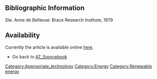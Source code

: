 ==Bibliographic Information ==

Ste. Anne de Bellevue: Brace Research Institute, 1979 

== Availability==

Currently the article is available online [http://www.fastonline.org/CD3WD_40/JF/JF_VE/SMALL/21-476.pdf here].


*Go back to [[AT_Sourcebook]]


[[Category:Appropriate_technology]]
[[Category:Energy]]
[[Category:Renewable energy]]